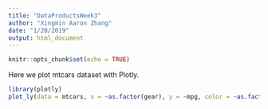 ```yaml
---
title: "DataProductsWeek3"
author: "Xingmin Aaron Zhang"
date: "1/20/2019"
output: html_document
---
```


```r
knitr::opts_chunk$set(echo = TRUE)
```

Here we plot mtcars dataset with Plotly. 
```r
library(plotly)
plot_ly(data = mtcars, x = ~as.factor(gear), y = ~mpg, color = ~as.factor(gear), type = "box") %>% layout(title = "Fuel efficiency changes with the number of gears", xaxis = list(title = "gear number"), showlegend = FALSE)
```

